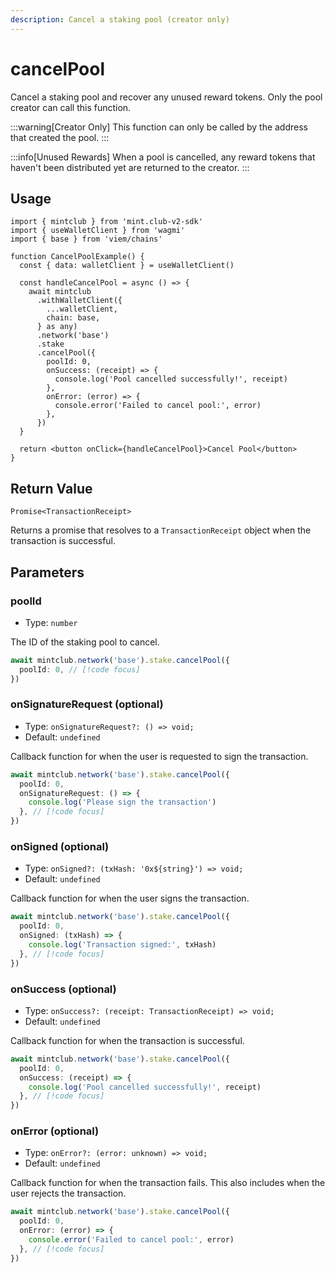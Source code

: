 ```yaml
---
description: Cancel a staking pool (creator only)
---
```


# cancelPool

Cancel a staking pool and recover any unused reward tokens. Only the pool creator can call this function.

:::warning[Creator Only]
This function can only be called by the address that created the pool.
:::

:::info[Unused Rewards]
When a pool is cancelled, any reward tokens that haven't been distributed yet are returned to the creator.
:::

## Usage

```tsx [example.ts]
import { mintclub } from 'mint.club-v2-sdk'
import { useWalletClient } from 'wagmi'
import { base } from 'viem/chains'

function CancelPoolExample() {
  const { data: walletClient } = useWalletClient()

  const handleCancelPool = async () => {
    await mintclub
      .withWalletClient({
        ...walletClient,
        chain: base,
      } as any)
      .network('base')
      .stake
      .cancelPool({
        poolId: 0,
        onSuccess: (receipt) => {
          console.log('Pool cancelled successfully!', receipt)
        },
        onError: (error) => {
          console.error('Failed to cancel pool:', error)
        },
      })
  }

  return <button onClick={handleCancelPool}>Cancel Pool</button>
}
```

## Return Value

`Promise<TransactionReceipt>`

Returns a promise that resolves to a `TransactionReceipt` object when the transaction is successful.

## Parameters

### poolId

- Type: `number`

The ID of the staking pool to cancel.

```ts
await mintclub.network('base').stake.cancelPool({
  poolId: 0, // [!code focus]
})
```

### onSignatureRequest (optional)

- Type: `onSignatureRequest?: () => void;`
- Default: `undefined`

Callback function for when the user is requested to sign the transaction.

```ts
await mintclub.network('base').stake.cancelPool({
  poolId: 0,
  onSignatureRequest: () => {
    console.log('Please sign the transaction')
  }, // [!code focus]
})
```

### onSigned (optional)

- Type: `onSigned?: (txHash: '0x${string}') => void;`
- Default: `undefined`

Callback function for when the user signs the transaction.

```ts
await mintclub.network('base').stake.cancelPool({
  poolId: 0,
  onSigned: (txHash) => {
    console.log('Transaction signed:', txHash)
  }, // [!code focus]
})
```

### onSuccess (optional)

- Type: `onSuccess?: (receipt: TransactionReceipt) => void;`
- Default: `undefined`

Callback function for when the transaction is successful.

```ts
await mintclub.network('base').stake.cancelPool({
  poolId: 0,
  onSuccess: (receipt) => {
    console.log('Pool cancelled successfully!', receipt)
  }, // [!code focus]
})
```

### onError (optional)

- Type: `onError?: (error: unknown) => void;`
- Default: `undefined`

Callback function for when the transaction fails. This also includes when the user rejects the transaction.

```ts
await mintclub.network('base').stake.cancelPool({
  poolId: 0,
  onError: (error) => {
    console.error('Failed to cancel pool:', error)
  }, // [!code focus]
})
```
